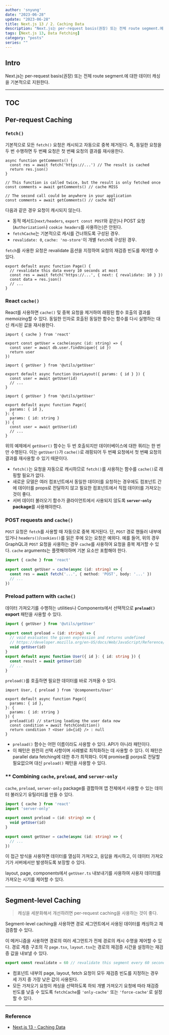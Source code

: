 ---
author: 'snyung'
date: "2023-06-28"
update: "2023-06-28"
title: Next.js 13 / 2. Caching Data
description: "Next.js는 per-request basis(권장) 또는 전체 route segment.에 대한 데이터 캐싱을 기본적으로 지원한다."
tags: [Next.js 13, Data Fetching]
category: "posts"
series: ""
---

## Intro

Next.js는 per-request basis(권장) 또는 전체 route segment.에 대한 데이터 캐싱을 기본적으로 지원한다.

---

## TOC

## Per-request Caching

### `fetch()`

기본적으로 모든 `fetch()` 요청은 캐시되고 자동으로 중복 제거된다. 즉, 동일한 요청을 두 번 수행하면 두 번째 요청은 첫 번째 요청의 결과를 재사용한다.

```tsx
async function getComments() {
  const res = await fetch('https://...') // The result is cached
  return res.json()
}
 
// This function is called twice, but the result is only fetched once
const comments = await getComments() // cache MISS
 
// The second call could be anywhere in your application
const comments = await getComments() // cache HIT
```

다음과 같은 경우 요청이 캐시되지 않는다.

- 동적 메서드(`next/headers`, `export const POST`와 같은)나 POST 요청(`Authorization`나 `cookie headers`를 사용하는)은 안된다.
- `fetchCache`는 기본적으로 캐시를 건너뛰도록 구성된 경우.
- `revalidate: 0`, `cache: 'no-store'`이 개별 `fetch`에 구성된 경우.

`fetch`를 사용한 요청은 revalidate 옵션을 지정하여 요청의 재검증 빈도를 제어할 수 있다.

```tsx
export default async function Page() {
  // revalidate this data every 10 seconds at most
  const res = await fetch('https://...', { next: { revalidate: 10 } })
  const data = res.json()
  // ...
}
```

### React `cache()`

React를 사용하면 `cache()` 및 중복 요청을 제거하여 래핑된 함수 호출의 결과를 memoizing할 수 있다. 동일한 인자로 호출된 동일한 함수는 함수를 다시 실행하는 대신 캐시된 값을 재사용한다.

```tsx
import { cache } from 'react'
 
export const getUser = cache(async (id: string) => {
  const user = await db.user.findUnique({ id })
  return user
})
```

```tsx
import { getUser } from '@utils/getUser'
 
export default async function UserLayout({ params: { id } }) {
  const user = await getUser(id)
  // ...
}
```

```tsx
import { getUser } from '@utils/getUser'
 
export default async function Page({
  params: { id },
}: {
  params: { id: string }
}) {
  const user = await getUser(id)
  // ...
}
```

위의 예제에서 `getUser()` 함수는 두 번 호출되지만 데이터베이스에 대한 쿼리는 한 번만 수행된다. 이는 `getUser()`가 `cache()`로 래핑되어 두 번째 요청에서 첫 번째 요청의 결과를 재사용할 수 있기 때문이다.


- `fetch()`는 요청을 자동으로 캐시하므로 `fetch()`를 사용하는 함수를 `cache()`로 래핑할 필요가 없다.
- 새로운 모델은 여러 컴포넌트에서 동일한 데이터를 요청하는 경우에도 컴포넌트 간에 데이터를 props로 전달하지 않고 필요한 컴포넌트에서 직접 데이터를 가져오는 것이 좋다.
- 서버 데이터 불러오기 함수가 클라이언트에서 사용되지 않도록 **`server-only` package**를 사용해야한다.

### POST requests and `cache()`

`POST` 요청은 `fetch`를 사용할 때 자동으로 중복 제거된다. 단, `POST` 경로 핸들러 내부에 있거나 `headers()`/`cookies()`를 읽은 후에 오는 요청은 예외다. 예를 들어, 위의 경우 GraphQL과 `POST` 요청을 사용하는 경우 `cache`를 사용하여 요청을 중복 제거할 수 있다. `cache` arguments는 플랫해야하며 기본 요소만 포함해야 한다.

```ts
import { cache } from 'react'
 
export const getUser = cache(async (id: string) => {
  const res = await fetch('...', { method: 'POST', body: '...' })
  // ...
})
```

### Preload pattern with `cache()`

데이터 가져오기를 수행하는 utilities나 Components에서 선택적으로 **`preload()` export** 패턴을 사용할 수 있다.

```ts
import { getUser } from '@utils/getUser'
 
export const preload = (id: string) => {
  // void evaluates the given expression and returns undefined
  // https://developer.mozilla.org/en-US/docs/Web/JavaScript/Reference/Operators/void
  void getUser(id)
}
export default async function User({ id }: { id: string }) {
  const result = await getUser(id)
  // ...
}
```

`preload()`를 호출하면 필요한 데이터를 바로 가져올 수 있다.


```tsx
import User, { preload } from '@components/User'
 
export default async function Page({
  params: { id },
}: {
  params: { id: string }
}) {
  preload(id) // starting loading the user data now
  const condition = await fetchCondition()
  return condition ? <User id={id} /> : null
}
```

- `preload()` 함수는 어떤 이름이라도 사용할 수 있다. API가 아니라 패턴이다.
- 이 패턴은 완전히 선택 사항이며 사례별로 최적화하는 데 사용할 수 있다. 이 패턴은  parallel data fetching에 대한 추가 최적화다. 이제 promise를 porps로 전달할 필요없으며 대신 `preload()` 패턴을 사용할 수 있다.

### ** Combining `cache`, `preload`, and `server-only`

`cache`, `preload`, `server-only` package를 결합하여 앱 전체에서 사용할 수 있는 데이터 불러오기 유틸리티를 만들 수 있다.

```ts:getUser.ts
import { cache } from 'react'
import 'server-only'
 
export const preload = (id: string) => {
  void getUser(id)
}
 
export const getUser = cache(async (id: string) => {
  // ...
})
```

이 접근 방식을 사용하면 데이터를 열심히 가져오고, 응답을 캐시하고, 이 데이터 가져오기가 서버에서만 발생하도록 보장할 수 있다.

layout, page, components에서 `getUser.ts` 내보내기를 사용하여 사용자 데이터를 가져오는 시기를 제어할 수 있다.

---

## Segment-level Caching

> 캐싱을 세분화해서 개선하려면 per-request caching을 사용하는 것이 좋다.

Segment-level caching을 사용하면 경로 세그먼트에서 사용된 데이터를 캐싱하고 재검증할 수 있다.

이 메커니즘을 사용하면 경로의 여러 세그먼트가 전체 경로의 캐시 수명을 제어할 수 있다. 경로 계층 구조의 각 `page.tsx`, `layout.tsx`는 경로의 재검증 시간을 설정하는 재검증 값을 내보낼 수 있다.

```ts
export const revalidate = 60 // revalidate this segment every 60 seconds
```

- 컴포넌트 내부의 page, layout, fetch 요청이 모두 재검증 빈도를 지정하는 경우 세 가지 중 가장 낮은 값이 사용된다.
- 모든 가져오기 요청이 캐싱을 선택하도록 하되 개별 가져오기 요청에 따라 재검증 빈도를 낮출 수 있도록 `fetchCache`를 `'only-cache'` 또는 `'force-cache'`로 설정할 수 있다.

---

### Reference

- [Next.js 13 - Caching Data](https://nextjs.org/docs/app/building-your-application/data-fetching/caching)


